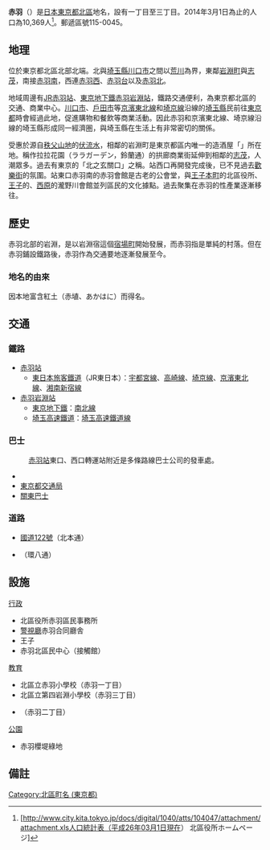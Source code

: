 {{Pathnav|日本|東京都|[[北區_(東京都)|北區]]|frame=1}}
{{Infobox Settlement
|official_name = 赤羽
|native_name =
|settlement_type = [[町|町]]
|image_skyline = Akabane-sta-West.JPG
|imagesize = 240px
|image_caption = 赤羽站西口
|image_flag =
|image_seal =
| image_map =
| map_caption =
| pushpin_map = Tokyo city
|subdivision_type = [[國家|國家]]
|subdivision_type1 = [[都道府縣|都道府縣]]
|subdivision_name = {{JPN}}
|subdivision_name1 = [[File:Flag_of_Tokyo_Prefecture.svg|25px]] [[東京都|東京都]]
|subdivision_type2 = [[東京都特別區|特別區]]
|subdivision_name2 = [[File:Flag_of_Kita,_Tokyo.svg|25px]] [[北區_(東京都)|北區]]
|subdivision_type3 = [[地區|地區]]
|subdivision_name3 = {{link-ja|岩淵町 (東京府)|岩淵町 (東京府)|赤羽地區}}
|established_title =
|established_date =
|government_type =
|leader_title =
|leader_name =
|area_magnitude =
|area_total_sq_mi =
|area_total_km2 = 0.754
|area_land_sq_mi =
|area_land_km2 =
|area_urban_sq_mi =
|area_urban_km2 =
|area_metro_km2 =
|area_metro_sq_mi =
|population_as_of= 2014年（平成26年）3月1日
|population_footnotes = 
|population_total = 10369
|population_urban =
|population_metro =
|population_density_sq_mi =
|population_density_km2 = auto
| timezone = [[日本標準時間|JST]]
| utc_offset = +9
|timezone_DST =
|utc_offset_DST =
|latd=35|latm=46|lats=45.26|latNS=N
|longd=139|longm=43|longs=12.96|longEW=E
|elevation_footnotes=
|elevation_m =
|elevation_ft =
|postal_code_type = [[郵遞區號|郵遞區號]]
|postal_code = 115-0045
|area_code = 03
|registration_plate = 練馬
|website =
|footnotes =※座標在北區役所赤羽區民事務所附近
}}
{{About|日本东京都北区的地名|「赤羽」一詞的其他用法|赤羽 (消歧义)}}
'''赤羽'''（{{jpn|j=赤羽|hg=あかばね|rm=Akabane|f=y}}）是[[日本|日本]][[東京都|東京都]][[北區_(東京都)|北區]]地名，設有一丁目至三丁目。2014年3月1日為止的人口為10,369人<ref>[http://www.city.kita.tokyo.jp/docs/digital/1040/atts/104047/attachment/attachment.xls人口統計表（平成26年03月1日現在）  北區役所ホームページ]{{dead link|date=2018年4月 |bot=InternetArchiveBot |fix-attempted=yes }}</ref>。郵遞區號115-0045。

== 地理 ==
位於東京都北區北部北端。北與[[埼玉縣|埼玉縣]][[川口市|川口市]]之間以[[荒川_(關東)|荒川]]為界，東鄰[[岩淵町|岩淵町]]與[[志茂|志茂]]，南接[[赤羽南|赤羽南]]，西連[[赤羽西|赤羽西]]、[[赤羽台|赤羽台]]以及[[赤羽北|赤羽北]]。

地域周邊有[[東日本旅客鐵道|JR]][[赤羽站|赤羽站]]、[[東京地下鐵|東京地下鐵]][[赤羽岩淵站|赤羽岩淵站]]，鐵路交通便利，為東京都北區的交通、商業中心。[[川口市|川口市]]、[[戶田市|戶田市]]等[[京濱東北線|京濱東北線]]和[[埼京線|埼京線]]沿線的[[埼玉縣|埼玉縣]]民前往[[東京都|東京都]]時會經過此地，促進購物和餐飲等商業活動。因此赤羽和京濱東北線、埼京線沿線的埼玉縣形成同一經濟圏，與埼玉縣在生活上有非常密切的關係。

受惠於源自[[秩父山地|秩父山地]]的[[伏流|伏流水]]，相鄰的岩淵町是東京都區内唯一的造酒屋「{{link-ja|小山酒造|小山酒造}}」所在地。稱作拉拉花園（ララガーデン，鈴蘭通）的拱廊商業街延伸到相鄰的[[志茂|志茂]]，人潮眾多。過去有東京的「北之玄關口」之稱。站西口再開發完成後，已不見過去[[紅燈區|歡樂街]]的氛圍。站東口赤羽南的赤羽會館是古老的公會堂，與[[王子本町|王子本町]]的北區役所、[[王子_(東京都北區)|王子]]的{{link-ja|北TOPIA|北とぴあ}}、[[西原_(東京都北區)|西原]]的瀧野川會館並列區民的文化據點。過去聚集在赤羽的性產業逐漸移往{{link-ja|西川口 (川口市)|西川口 (川口市)|西川口}}。

== 歷史 ==
赤羽北部的岩淵，是以岩淵宿這個[[宿場町|宿場町]]開始發展，而赤羽指是單純的村落。但在赤羽鋪設鐵路後，赤羽作為交通要地逐漸發展至今。

=== 地名的由來 ===
因本地富含紅土（赤埴、あかはに）而得名。

== 交通 ==
=== 鐵路 ===
* [[赤羽站|赤羽站]]
** [[東日本旅客鐵道|東日本旅客鐵道]]（JR東日本）：[[宇都宮線|宇都宮線]]、[[高崎線|高崎線]]、[[埼京線|埼京線]]、[[京濱東北線|京濱東北線]]、[[湘南新宿線|湘南新宿線]]
* [[赤羽岩淵站|赤羽岩淵站]]
** [[東京地下鐵|東京地下鐵]]：[[東京地下鐵南北線|南北線]]
** [[埼玉高速鐵道|埼玉高速鐵道]]：[[埼玉高速鐵道線|埼玉高速鐵道線]]
=== 巴士 ===
: [[赤羽站|赤羽站]]東口、西口轉運站附近是多條路線巴士公司的發車處。
* {{link-ja|國際興業巴士|国際興業バス}}
* [[東京都交通局|東京都交通局]]
* [[關東巴士|關東巴士]]
=== 道路 ===
* [[國道122號|國道122號]]（北本通）
* {{link-ja|東京都道311號環狀八號線|東京都道311号環状八号線}}（環八通）

== 設施 ==
; [[行政|行政]]
* 北區役所赤羽區民事務所
* [[警視廳|警視廳]]赤羽合同廳舎
* 王子{{link-ja|勞動基準監督署|労働基準監督署}}
* 赤羽北區民中心（接觸館）

; [[教育|教育]]
* 北區立赤羽小學校（赤羽一丁目）
* 北區立第四岩淵小學校（赤羽三丁目）
* {{link-ja|方濟住院會|ンベンツァル聖フランシスコ修道会|聖母騎士幼稚園}}（赤羽二丁目）
; [[公園|公園]]
* 赤羽櫻堤綠地

== 備註 ==
{{reflist}}

{{東京23區之地域}}
{{東京都北區的町名}}
{{DEFAULTSORT:Akabane}}
[[Category:北區町名_(東京都)|Category:北區町名 (東京都)]]